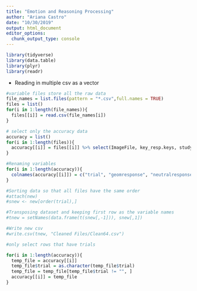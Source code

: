 ```yaml
---
title: "Emotion and Reasoning Processing"
author: "Ariana Castro"
date: "10/30/2019"
output: html_document
editor_options: 
  chunk_output_type: console
---
```


```r
library(tidyverse)
library(data.table)
library(plyr)
library(readr)
```
- Reading in multiple csv as a vector
```r
#variable files store all the raw data
file_names = list.files(pattern = "*.csv",full.names = TRUE)
files = list()
for(i in 1:length(file_names)){
  files[[i]] = read.csv(file_names[i])
}
```

```r
# select only the accuracy data
accuracy = list()
for(i in 1:length(files)){
  accuracy[[i]] = files[[i]] %>% select(ImageFile, key_resp.keys, study_same_key.keys, key_resp_10.keys)
}


```

```r
#Renaming variables
for(i in 1:length(accuracy)){
  colnames(accuracy[[i]]) = c("trial", "geomresponse", "neutralresponse", "erresponse")
}
```



```r
#Sorting data so that all files have the same order 
#attach(new)
#snew <- new[order(trial),]

```


```r
#Transposing dataset and keeping first row as the variable names
#tnew = setNames(data.frame(t(snew[,-1])), snew[,1])


```


```r
#Write new csv
#write.csv(tnew, "Cleaned Files/Clean64.csv")

```


```r
#only select rows that have trials

for(i in 1:length(accuracy)){
  temp_file = accuracy[[i]]
  temp_file$trial = as.character(temp_file$trial)
  temp_file = temp_file[temp_file$trial != "", ]
  accuracy[[i]] = temp_file
}

```



